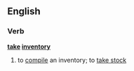 ==English==
===Verb===
'''[[take]] [[inventory]]'''
# to [[compile]] an inventory; to [[take stock]]